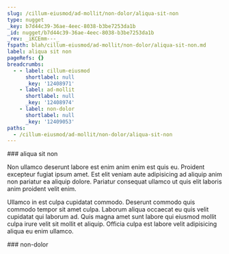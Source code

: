 ```yaml
---
slug: /cillum-eiusmod/ad-mollit/non-dolor/aliqua-sit-non
type: nugget
_key: b7d44c39-36ae-4eec-8038-b3be7253da1b
_id: nugget/b7d44c39-36ae-4eec-8038-b3be7253da1b
_rev: _iKCEmm---_
fspath: blah/cillum-eiusmod/ad-mollit/non-dolor/aliqua-sit-non.md
label: aliqua sit non
pageRefs: {}
breadcrumbs:
  - - label: cillum-eiusmod
      shortlabel: null
      _key: '12408971'
    - label: ad-mollit
      shortlabel: null
      _key: '12408974'
    - label: non-dolor
      shortlabel: null
      _key: '12409053'
paths:
  - /cillum-eiusmod/ad-mollit/non-dolor/aliqua-sit-non
---
```


<NuggetArea>
<Nugget slug="/cillum-eiusmod/ad-mollit/non-dolor/aliqua-sit-non" type="nugget" _key="b7d44c39-36ae-4eec-8038-b3be7253da1b" _id="nugget/b7d44c39-36ae-4eec-8038-b3be7253da1b" _rev="_iKCEmm---_" fspath="blah/cillum-eiusmod/ad-mollit/non-dolor/aliqua-sit-non.md" label="aliqua sit non" paths="/cillum-eiusmod/ad-mollit/non-dolor/aliqua-sit-non">
<NuggetBody>
### aliqua sit non

Non ullamco deserunt labore est enim anim enim est quis eu. Proident excepteur fugiat ipsum amet. Est elit veniam aute adipisicing ad aliquip anim non pariatur ea aliquip dolore. Pariatur consequat ullamco ut quis elit laboris anim proident velit enim.

Ullamco in est culpa cupidatat commodo. Deserunt commodo quis commodo tempor sit amet culpa. Laborum aliqua occaecat eu quis velit cupidatat qui laborum ad. Quis magna amet sunt labore qui eiusmod mollit culpa irure velit sit mollit et aliquip. Officia culpa est labore velit adipisicing aliqua eu enim ullamco.

</NuggetBody>
<Breadcrumbs>
<Crumbs>
<Crumb _key="12408971" label="cillum-eiusmod" /><Crumb _key="12408974" label="ad-mollit" /><Crumb _key="12409053" label="non-dolor" />
</Crumbs>
</Breadcrumbs>
</Nugget>

<NuggetsInbound>
</NuggetsInbound>
<NuggetsOutbound>
</NuggetsOutbound>
</NuggetArea>
<PassagesInbound>
<Passage direction="inbound" type="passage" _key="12409053" _id="passage/12409053" _rev="_iKCEml6--_" label="non-dolor" passage="non-dolor" fspath="blah/cillum-eiusmod/ad-mollit/non-dolor" paths="/cillum-eiusmod/ad-mollit/non-dolor" slug="/cillum-eiusmod/ad-mollit/non-dolor">
<NuggetBody>
### non-dolor

</NuggetBody>
<Breadcrumbs>
<Crumbs>
<Crumb _key="12408971" label="cillum-eiusmod" /><Crumb _key="12408974" label="ad-mollit" />
</Crumbs>
</Breadcrumbs>
</Passage>

</PassagesInbound>
<PassagesOutbound>
</PassagesOutbound>